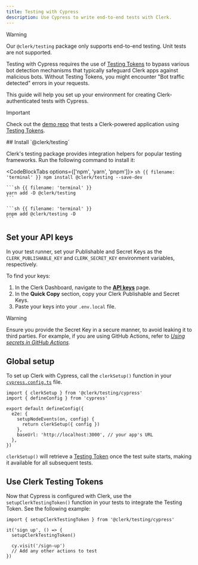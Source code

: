 ```yaml
---
title: Testing with Cypress
description: Use Cypress to write end-to-end tests with Clerk.
---
```


> [!WARNING]
> Our `@clerk/testing` package only supports end-to-end testing. Unit tests are not supported.

Testing with Cypress requires the use of [Testing Tokens](/docs/testing/overview#testing-tokens) to bypass various bot detection mechanisms that typically safeguard Clerk apps against malicious bots. Without Testing Tokens, you might encounter "Bot traffic detected" errors in your requests.

This guide will help you set up your environment for creating Clerk-authenticated tests with Cypress.

> [!IMPORTANT]
> Check out the [demo repo](https://github.com/clerk/clerk-cypress-nextjs) that tests a Clerk-powered application using [Testing Tokens](/docs/testing/overview#testing-tokens).

<Steps>
  ## Install `@clerk/testing`

  Clerk's testing package provides integration helpers for popular testing frameworks. Run the following command to install it:

  <CodeBlockTabs options={['npm', 'yarn', 'pnpm']}>
    ```sh {{ filename: 'terminal' }}
    npm install @clerk/testing --save-dev
    ```

    ```sh {{ filename: 'terminal' }}
    yarn add -D @clerk/testing
    ```

    ```sh {{ filename: 'terminal' }}
    pnpm add @clerk/testing -D
    ```
  </CodeBlockTabs>

  ## Set your API keys

  In your test runner, set your Publishable and Secret Keys as the `CLERK_PUBLISHABLE_KEY` and `CLERK_SECRET_KEY` environment variables, respectively.

  To find your keys:

  1. In the Clerk Dashboard, navigate to the [**API keys**](https://dashboard.clerk.com/last-active?path=api-keys) page.
  1. In the **Quick Copy** section, copy your Clerk Publishable and Secret Keys.
  1. Paste your keys into your `.env.local` file.

  > [!WARNING]
  > Ensure you provide the Secret Key in a secure manner, to avoid leaking it to third parties. For example, if you are using GitHub Actions, refer to [_Using secrets in GitHub Actions_](https://docs.github.com/en/actions/security-guides/using-secrets-in-github-actions).

  ## Global setup

  To set up Clerk with Cypress, call the `clerkSetup()` function in your [`cypress.config.ts`](https://docs.cypress.io/guides/references/configuration) file.

  ```tsx {{ filename: 'cypress.config.ts' }}
  import { clerkSetup } from '@clerk/testing/cypress'
  import { defineConfig } from 'cypress'

  export default defineConfig({
    e2e: {
      setupNodeEvents(on, config) {
        return clerkSetup({ config })
      },
      baseUrl: 'http://localhost:3000', // your app's URL
    },
  })
  ```

  `clerkSetup()` will retrieve a [Testing Token](/docs/testing/overview#testing-tokens) once the test suite starts, making it available for all subsequent tests.

  ## Use Clerk Testing Tokens

  Now that Cypress is configured with Clerk, use the `setupClerkTestingToken()` function in your tests to integrate the Testing Token. See the following example:

  ```tsx {{ filename: 'testing-tokens.cy.ts' }}
  import { setupClerkTestingToken } from '@clerk/testing/cypress'

  it('sign up', () => {
    setupClerkTestingToken()

    cy.visit('/sign-up')
    // Add any other actions to test
  })
  ```
</Steps>
